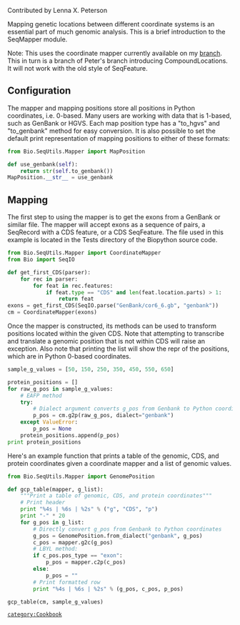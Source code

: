 Contributed by Lenna X. Peterson

Mapping genetic locations between different coordinate systems is an essential part of much genomic analysis. This is a brief introduction to the SeqMapper module. 

Note: This uses the coordinate mapper currently available on my [https://github.com/lennax/biopython/tree/f_loc4 branch]. This in turn is a branch of Peter's branch introducing CompoundLocations. It will not work with the old style of SeqFeature. 

== Configuration ==

The mapper and mapping positions store all positions in Python coordinates, i.e. 0-based. Many users are working with data that is 1-based, such as GenBank or HGVS. Each map position type has a "to_hgvs" and "to_genbank" method for easy conversion. It is also possible to set the default print representation of mapping positions to either of these formats: 

<source lang=Python>
from Bio.SeqUtils.Mapper import MapPosition

def use_genbank(self):
    return str(self.to_genbank())
MapPosition.__str__ = use_genbank
</source>

== Mapping ==

The first step to using the mapper is to get the exons from a GenBank or similar file. The mapper will accept exons as a sequence of pairs, a SeqRecord with a CDS feature, or a CDS SeqFeature. The file used in this example is located in the Tests directory of the Biopython source code. 

<source lang=Python>
from Bio.SeqUtils.Mapper import CoordinateMapper
from Bio import SeqIO

def get_first_CDS(parser):
    for rec in parser:
        for feat in rec.features:
            if feat.type == "CDS" and len(feat.location.parts) > 1:
                return feat
exons = get_first_CDS(SeqIO.parse("GenBank/cor6_6.gb", "genbank"))
cm = CoordinateMapper(exons)
</source>

Once the mapper is constructed, its methods can be used to transform positions located within the given CDS. Note that attempting to transcribe and translate a genomic position that is not within CDS will raise an exception. Also note that printing the list will show the repr of the positions, which are in Python 0-based coordinates.

<source lang=Python>
sample_g_values = [50, 150, 250, 350, 450, 550, 650]

protein_positions = []
for raw_g_pos in sample_g_values:
    # EAFP method
    try:
        # Dialect argument converts g_pos from Genbank to Python coordinates
        p_pos = cm.g2p(raw_g_pos, dialect="genbank")
    except ValueError:
        p_pos = None
    protein_positions.append(p_pos)
print protein_positions
</source>

Here's an example function that prints a table of the genomic, CDS, and protein coordinates given a coordinate mapper and a list of genomic values.

<source lang=Python>
from Bio.SeqUtils.Mapper import GenomePosition

def gcp_table(mapper, g_list):
    """Print a table of genomic, CDS, and protein coordinates"""
    # Print header
    print "%4s | %6s | %2s" % ("g", "CDS", "p")
    print "-" * 20
    for g_pos in g_list:
        # Directly convert g_pos from Genbank to Python coordinates
        g_pos = GenomePosition.from_dialect("genbank", g_pos)
        c_pos = mapper.g2c(g_pos)
        # LBYL method:
        if c_pos.pos_type == "exon":
            p_pos = mapper.c2p(c_pos)
        else:
            p_pos = ""
        # Print formatted row
        print "%4s | %6s | %2s" % (g_pos, c_pos, p_pos)

gcp_table(cm, sample_g_values)
</source>

 [[category:Cookbook]]
